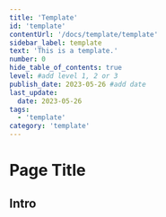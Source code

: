 ```yaml
---
title: 'Template'
id: 'template'
contentUrl: '/docs/template/template'
sidebar_label: template
text: 'This is a template.'
number: 0
hide_table_of_contents: true
level: #add level 1, 2 or 3
publish_date: 2023-05-26 #add date
last_update:
  date: 2023-05-26
tags:
  - 'template'
category: 'template'
---
```


# Page Title

<!-- Create a page title that best explains your tip -->

## Intro

<!-- Write 1-3 paragraphs introducing a problem or use case, and what your tip will be teaching the reader -->


<!-- Add the name of the folder -->

<DropdownMarkdown folderName='template' />
